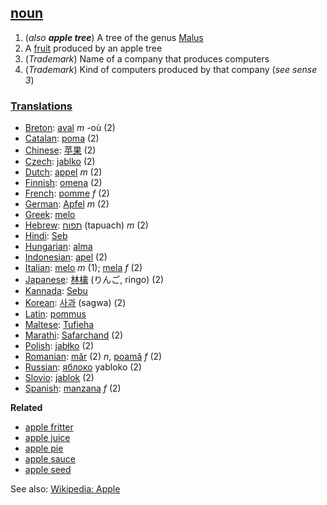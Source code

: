 ==[[noun]]==
#(''also '''apple tree''''') A tree of the genus [[Malus]]
#A [[fruit]] produced by an apple tree
#(''Trademark'') Name of a company that produces computers
#(''Trademark'') Kind of computers produced by that company (''see sense 3'')

===[[Translation]]s===
*[[Breton]]: [[aval]] ''m'' -où (2)
*[[Catalan]]: [[poma]] (2)
*[[Chinese]]: [[苹果]] (2)
*[[Czech]]: [[jablko]] (2)
*[[Dutch]]: [[appel]] ''m'' (2)
*[[Finnish]]: [[omena]] (2)
*[[French]]: [[pomme]] ''f'' (2)
*[[German]]: [[Apfel]] ''m'' (2)
*[[Greek]]: [[melo]]
*[[Hebrew]]: [[תפוח]] (tapuach) ''m'' (2)
*[[Hindi]]: [[Seb]]
*[[Hungarian]]: [[alma]]
*[[Indonesian]]: [[apel]] (2)
*[[Italian]]: [[melo]] ''m'' (1); [[mela]] ''f'' (2)
*[[Japanese]]: [[林檎]] (りんご, ringo) (2)
*[[Kannada]]: [[Sebu]]
*[[Korean]]: [[사과]] (sagwa) (2)
*[[Latin]]: [[pommus]]
*[[Maltese]]: [[Tufieha]]
*[[Marathi]]: [[Safarchand]] (2)
*[[Polish]]: [[jabłko]] (2)
*[[Romanian]]: [[măr]] (2) ''n'', [[poamă]] ''f'' (2)
*[[Russian]]: [[яблоко]] yabloko (2)
*[[Slovio]]: [[jablok]] (2)
*[[Spanish]]: [[manzana]] ''f'' (2)

'''Related'''

*[[apple fritter]]
*[[apple juice]]
*[[apple pie]]
*[[apple sauce]]
*[[apple seed]]

See also: [http://www.wikipedia.org/wiki/Apple Wikipedia: Apple]